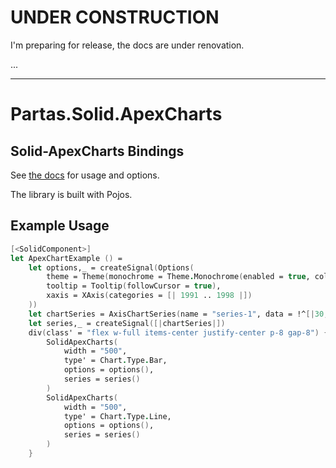 # UNDER CONSTRUCTION

I'm preparing for release, the docs are under renovation.

...

---

# Partas.Solid.ApexCharts

## Solid-ApexCharts Bindings

See [the docs]() for usage and options.

The library is built with Pojos.

## Example Usage

```fsharp
[<SolidComponent>]
let ApexChartExample () =
    let options,_ = createSignal(Options(
        theme = Theme(monochrome = Theme.Monochrome(enabled = true, color = "#1e293b", shadeTo = Enums.Theme.Monochrome.ShadeTo.Light),
        tooltip = Tooltip(followCursor = true),
        xaxis = XAxis(categories = [| 1991 .. 1998 |])
    ))
    let chartSeries = AxisChartSeries(name = "series-1", data = !^[|30;40;35;50;49;60;70;91|])
    let series,_ = createSignal([|chartSeries|])
    div(class' = "flex w-full items-center justify-center p-8 gap-8") {
        SolidApexCharts(
            width = "500",
            type' = Chart.Type.Bar,
            options = options(),
            series = series()
        )
        SolidApexCharts(
            width = "500",
            type' = Chart.Type.Line,
            options = options(),
            series = series()
        )
    }
```
